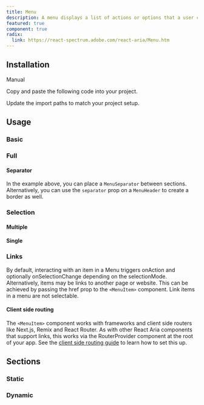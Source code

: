 ```yaml
---
title: Menu
description: A menu displays a list of actions or options that a user can choose.
featured: true
component: true
radix:
  link: https://react-spectrum.adobe.com/react-aria/Menu.htm
---
```


<ComponentPreview name="dropdown-menu-demo" />

## Installation

<Tabs defaultValue="manual">

<TabsList>
  <TabsTrigger value="manual">Manual</TabsTrigger>
</TabsList>

<TabsContent value="manual">

<Steps>

<Step>Copy and paste the following code into your project.</Step>

<ComponentSource name="dropdown-menu" />

<Step>Update the import paths to match your project setup.</Step>

</Steps>

</TabsContent>

</Tabs>

## Usage

### Basic

<ComponentPreview name="dropdown-menu-basic" />

### Full

<ComponentPreview name="dropdown-menu-demo" />

#### Separator

In the example above, you can place a `MenuSeparator` between sections. Alternatively, you can use the `separator` prop on a `MenuHeader` to create a border as well.

### Selection

#### Multiple

<ComponentPreview name="dropdown-menu-checkboxes" />

#### Single

<ComponentPreview name="dropdown-menu-radio-group" />

### Links

By default, interacting with an item in a Menu triggers onAction and optionally onSelectionChange depending on the selectionMode.
Alternatively, items may be links to another page or website. This can be achieved by passing the href prop to the `<MenuItem>` component. Link items in a menu are not selectable.

#### Client side routing

The `<MenuItem>` component works with frameworks and client side routers like Next.js, Remix and React Router.
As with other React Aria components that support links, this works via the RouterProvider component at the root of your app.
See the [client side routing guide](https://react-spectrum.adobe.com/react-aria/routing.html) to learn how to set this up.

<ComponentPreview name="dropdown-menu-link" />

## Sections

### Static

<ComponentPreview name="dropdown-menu-section" />

### Dynamic

<ComponentPreview name="dropdown-menu-dynamic" />
